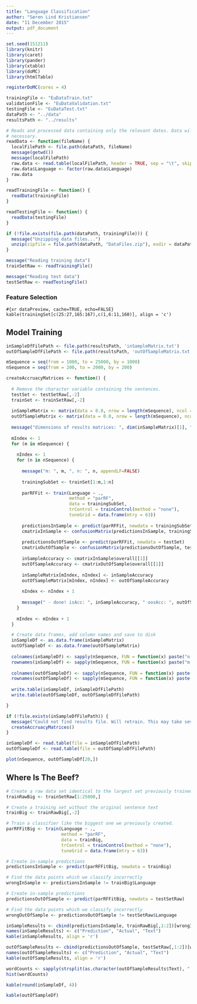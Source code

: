 ```yaml
---
title: "Language Classification"
author: "Søren Lind Kristiansen"
date: "11 December 2015"
output: pdf_document
---
```


```r
set.seed(151211)
library(knitr)
library(caret)
library(pander)
library(xtable)
library(doMC)
library(htmlTable)

registerDoMC(cores = 4)

trainingFile <- "EuDataTrain.txt"
validationFile <- "EuDataValidation.txt"
testingFile <- "EuDataTest.txt"
dataPath <- "../data"
resultsPath <- "../results"

# Reads and processed data containing only the relevant dates. Data will be downloaded and processed if
# necessary.
readData <- function(fileName) {
  localFilePath <- file.path(dataPath, fileName)
  message(getwd())
  message(localFilePath)
  raw.data <- read.table(localFilePath, header = TRUE, sep = "\t", skip = 0, nrows = 0, quote = "\"")
  raw.data$Language <- factor(raw.data$Language)
  raw.data
}

readTrainingFile <- function() {
  readData(trainingFile)
}

readTestingFile <- function() {
  readData(testingFile)
}
```

```r
if (!file.exists(file.path(dataPath, trainingFile))) {
  message("Unzipping data files...")
  unzip(zipfile = file.path(dataPath, "DataFiles.zip"), exdir = dataPath)
}

message("Reading training data")
trainSetRaw <- readTrainingFile()

message("Reading test data")
testSetRaw <- readTestingFile()
```

### Feature Selection ###

```#{xr dataPreview, cache=TRUE, echo=FALSE}
kable(trainingSet[c(25:27,165:167),c(1,6:11,160)], align = 'c')
```

## Model Training ##

```r
inSampleDfFilePath <- file.path(resultsPath, 'inSampleMatrix.txt')
outOfSampleDfFilePath <- file.path(resultsPath, 'outOfSampleMatrix.txt')

mSequence = seq(from = 1000, to = 25000, by = 1000)
nSequence = seq(from = 200, to = 2000, by = 200)

createAccruacyMatrices <- function() {
  
  # Remove the character variable containing the sentences.
  testSet <- testSetRaw[,-2]
  trainSet <- trainSetRaw[,-2]
  
  inSampleMatrix <- matrix(data = 0.0, nrow = length(mSequence), ncol = length(nSequence))
  outOfSampleMatrix <- matrix(data = 0.0, nrow = length(mSequence), ncol = length(nSequence))
  
  message("dimensions of results matrices: ", dim(inSampleMatrix)[1], ",", dim(inSampleMatrix)[2])
  
  mIndex <- 1
  for (m in mSequence) {
    
    nIndex <- 1
    for (n in nSequence) {
      
      message("m: ", m, ", n: ", n, appendLF=FALSE)
  
      trainingSubSet <- trainSet[1:m,1:n]
    
      parRFFit <- train(Language ~ .,
                        method = "parRF",
                        data = trainingSubSet,
                        trControl = trainControl(method = "none"),
                        tuneGrid = data.frame(mtry = 63))
      
      predictionsInSample <- predict(parRFFit, newdata = trainingSubSet)
      cmatrixInSample <- confusionMatrix(predictionsInSample, trainingSubSet$Language)
    
      predictionsOutOfSample <- predict(parRFFit, newdata = testSet)
      cmatrixOutOfSample <- confusionMatrix(predictionsOutOfSample, testSet$Language)
      
      inSampleAccuracy <- cmatrixInSample$overall[[1]]
      outOfSampleAccuracy <- cmatrixOutOfSample$overall[[1]]
      
      inSampleMatrix[mIndex, nIndex] <- inSampleAccuracy
      outOfSampleMatrix[mIndex, nIndex] <- outOfSampleAccuracy
      
      nIndex <- nIndex + 1
      
      message(" - done! isAcc: ", inSampleAccuracy, " oosAcc: ", outOfSampleAccuracy)
    }
    
    mIndex <- mIndex + 1
  }

  # Create data frames, add column names and save to disk
  inSampleDf <- as.data.frame(inSampleMatrix)
  outOfSampleDf <- as.data.frame(outOfSampleMatrix)
  
  colnames(inSampleDf) <- sapply(nSequence, FUN = function(x) paste("n.", x, sep = ''))
  rownames(inSampleDf) <- sapply(mSequence, FUN = function(x) paste("m.", x, sep = ''))
  
  colnames(outOfSampleDf) <- sapply(nSequence, FUN = function(x) paste("n.", x, sep = ''))
  rownames(outOfSampleDf) <- sapply(mSequence, FUN = function(x) paste("m.", x, sep = ''))
  
  write.table(inSampleDf, inSampleDfFilePath)
  write.table(outOfSampleDf, outOfSampleDfFilePath)

}

if (!file.exists(inSampleDfFilePath)) {
  message("Could not find results file. Will retrain. This may take several days.")
  createAccruacyMatrices()
}

inSampleDf <- read.table(file = inSampleDfFilePath)
outOfSampleDf <- read.table(file = outOfSampleDfFilePath)
```

```r
plot(nSequence, outOfSampleDf[20,])
```

## Where Is The Beef? ##
```r
# Create a raw data set identical to the largest set previously trained on.
trainRawBig <- trainSetRaw[1:25000,]

# Create a training set without the original sentence text
trainBig <- trainRawBig[,-2]

# Train a classifier like the biggest one we previously created.
parRFFitBig <- train(Language ~ .,
                     method = "parRF",
                     data = trainBig,
                     trControl = trainControl(method = "none"),
                     tuneGrid = data.frame(mtry = 63))
```

```r
# Create in-sample predictions
predictionsInSample <- predict(parRFFitBig, newdata = trainBig)

# Find the data points which we classify incorrectly
wrongInSample <- predictionsInSample != trainBig$Language

# Create in-sample predictions
predictionsOutOfSample <- predict(parRFFitBig, newdata = testSetRaw)

# Find the data points which we classify incorrectly
wrongOutOfSample <- predictionsOutOfSample != testSetRaw$Language
```

```r
inSampleResults <- cbind(predictionsInSample, trainRawBig[,1:2])[wrongInSample,]
names(inSampleResults) <- c("Prediction", "Actual", "Text")
kable(inSampleResults, align = 'r')
```

```r
outOfSampleResults <- cbind(predictionsOutOfSample, testSetRaw[,1:2])[wrongOutOfSample,]
names(outOfSampleResults) <- c("Prediction", "Actual", "Text")
kable(outOfSampleResults, align = 'r')
```

```r
wordCounts <- sapply(strsplit(as.character(outOfSampleResults$Text), " "), FUN = length)
hist(wordCounts)
```

```r
kable(round(inSampleDf, 4))
```

```r
kable(outOfSampleDf)
```
